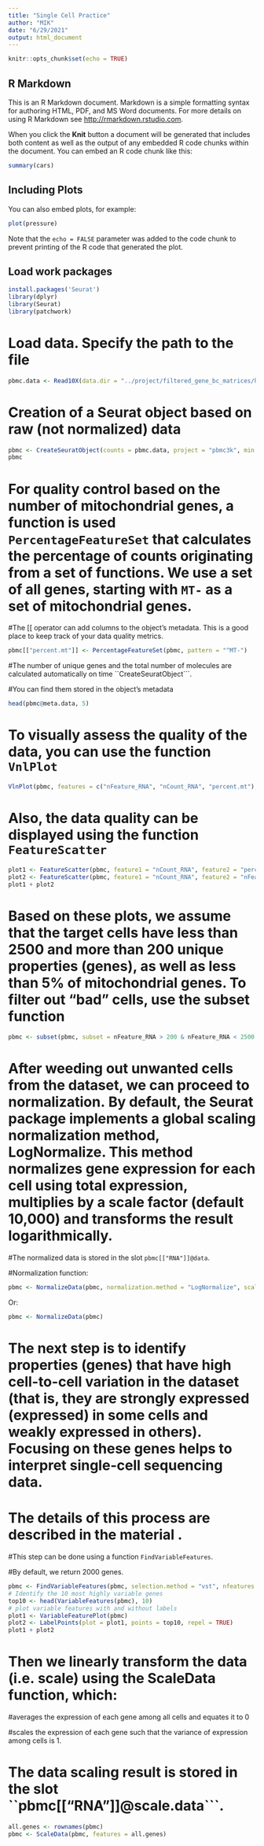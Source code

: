 ```yaml
---
title: "Single Cell Practice"
author: "MIK"
date: "6/29/2021"
output: html_document
---
```


```r
knitr::opts_chunk$set(echo = TRUE)
```

## R Markdown

This is an R Markdown document. Markdown is a simple formatting syntax for authoring HTML, PDF, and MS Word documents. For more details on using R Markdown see <http://rmarkdown.rstudio.com>.

When you click the **Knit** button a document will be generated that includes both content as well as the output of any embedded R code chunks within the document. You can embed an R code chunk like this:

```r
summary(cars)
```

## Including Plots

You can also embed plots, for example:

```r
plot(pressure)
```

Note that the `echo = FALSE` parameter was added to the code chunk to prevent printing of the R code that generated the plot.


## Load work packages
```r

install.packages('Seurat')
library(dplyr)
library(Seurat)
library(patchwork)

```
# Load data. Specify the path to the file
```r

pbmc.data <- Read10X(data.dir = "../project/filtered_gene_bc_matrices/hg19/")

```
# Creation of a Seurat object based on raw (not normalized) data
```r

pbmc <- CreateSeuratObject(counts = pbmc.data, project = "pbmc3k", min.cells = 3, min.features = 200)
pbmc

```
# For quality control based on the number of mitochondrial genes, a function is used ```PercentageFeatureSet``` that calculates the percentage of counts originating from a set of functions. We use a set of all genes, starting with ```MT-``` as a set of mitochondrial genes.

#The [[ operator can add columns to the object's metadata. This is a good place to keep track of your data quality metrics.

```r

pbmc[["percent.mt"]] <- PercentageFeatureSet(pbmc, pattern = "^MT-")

```

#The number of unique genes and the total number of molecules are calculated automatically on time ``CreateSeuratObject```.

#You can find them stored in the object's metadata

```r

head(pbmc@meta.data, 5)

```

# To visually assess the quality of the data, you can use the function ```VnlPlot```
```r

VlnPlot(pbmc, features = c("nFeature_RNA", "nCount_RNA", "percent.mt"), ncol = 3)

```


# Also, the data quality can be displayed using the function ```FeatureScatter``` 
```r

plot1 <- FeatureScatter(pbmc, feature1 = "nCount_RNA", feature2 = "percent.mt")
plot2 <- FeatureScatter(pbmc, feature1 = "nCount_RNA", feature2 = "nFeature_RNA")
plot1 + plot2

```

# Based on these plots, we assume that the target cells have less than 2500 and more than 200 unique properties (genes), as well as less than 5% of mitochondrial genes. To filter out "bad" cells, use the subset function

```r

pbmc <- subset(pbmc, subset = nFeature_RNA > 200 & nFeature_RNA < 2500 & percent.mt < 5)

```


# After weeding out unwanted cells from the dataset, we can proceed to normalization. By default, the Seurat package implements a global scaling normalization method, **LogNormalize**. This method normalizes gene expression for each cell using total expression, multiplies by a scale factor (default 10,000) and transforms the result logarithmically.

#The normalized data is stored in the slot ```pbmc[["RNA"]]@data```.

#Normalization function:

```r

pbmc <- NormalizeData(pbmc, normalization.method = "LogNormalize", scale.factor = 10000)

```

Or:

```r
pbmc <- NormalizeData(pbmc)
```

# The next step is to identify properties (genes) that have high cell-to-cell variation in the dataset (that is, they are strongly expressed (expressed) in some cells and weakly expressed in others). Focusing on these genes helps to interpret single-cell sequencing data. 

# The details of this process are described in the material . 

#This step can be done using a function ```FindVariableFeatures```.

#By default, we return 2000 genes.


```r

pbmc <- FindVariableFeatures(pbmc, selection.method = "vst", nfeatures = 2000)
# Identify the 10 most highly variable genes
top10 <- head(VariableFeatures(pbmc), 10)
# plot variable features with and without labels
plot1 <- VariableFeaturePlot(pbmc)
plot2 <- LabelPoints(plot = plot1, points = top10, repel = TRUE)
plot1 + plot2

```

# Then we linearly transform the data (i.e. scale) using the **ScaleData** function, which:

#averages the expression of each gene among all cells and equates it to 0

#scales the expression of each gene such that the variance of expression among cells is 1.

# The data scaling result is stored in the slot ``pbmc[["RNA"]]@scale.data```.

```r

all.genes <- rownames(pbmc)
pbmc <- ScaleData(pbmc, features = all.genes)

```

